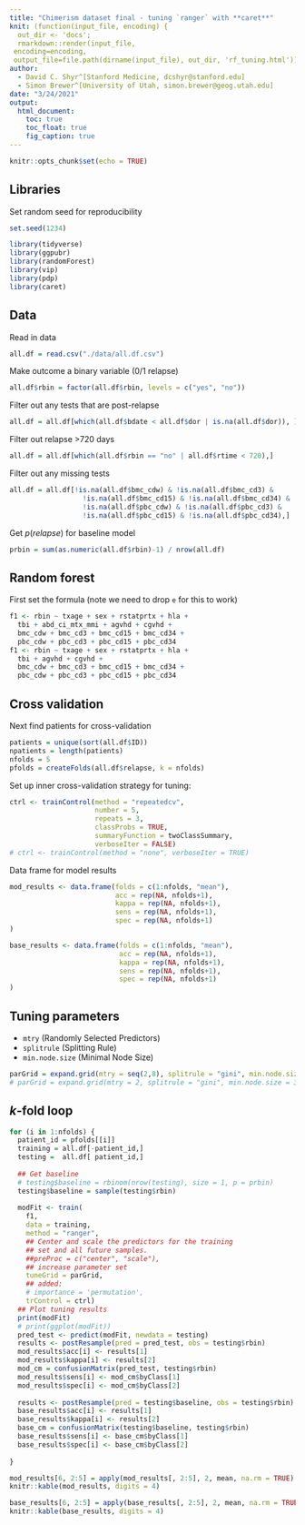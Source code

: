 ```yaml
---
title: "Chimerism dataset final - tuning `ranger` with **caret**"
knit: (function(input_file, encoding) {
  out_dir <- 'docs';
  rmarkdown::render(input_file,
 encoding=encoding,
 output_file=file.path(dirname(input_file), out_dir, 'rf_tuning.html'))})
author:
  - David C. Shyr^[Stanford Medicine, dcshyr@stanford.edu]
  - Simon Brewer^[University of Utah, simon.brewer@geog.utah.edu]
date: "3/24/2021"
output:
  html_document:
    toc: true
    toc_float: true
    fig_caption: true
---
```


```r
knitr::opts_chunk$set(echo = TRUE)
```

## Libraries

Set random seed for reproducibility
```r
set.seed(1234)
```

```r
library(tidyverse)
library(ggpubr)
library(randomForest)
library(vip)
library(pdp)
library(caret)
```

## Data

Read in data
```r
all.df = read.csv("./data/all.df.csv")
```

Make outcome a binary variable (0/1 relapse)
```r
all.df$rbin = factor(all.df$rbin, levels = c("yes", "no"))
```

Filter out any tests that are post-relapse
```r
all.df = all.df[which(all.df$bdate < all.df$dor | is.na(all.df$dor)), ]
```

Filter out relapse >720 days
```r
all.df = all.df[which(all.df$rbin == "no" | all.df$rtime < 720),]
```

Filter out any missing tests
```r
all.df = all.df[!is.na(all.df$bmc_cdw) & !is.na(all.df$bmc_cd3) & 
                  !is.na(all.df$bmc_cd15) & !is.na(all.df$bmc_cd34) &
                  !is.na(all.df$pbc_cdw) & !is.na(all.df$pbc_cd3) & 
                  !is.na(all.df$pbc_cd15) & !is.na(all.df$pbc_cd34),]
```

Get $p(relapse)$ for baseline model
```r
prbin = sum(as.numeric(all.df$rbin)-1) / nrow(all.df)
```

## Random forest

First set the formula (note we need to drop `e` for this to work)
```r
f1 <- rbin ~ txage + sex + rstatprtx + hla + 
  tbi + abd_ci_mtx_mmi + agvhd + cgvhd +
  bmc_cdw + bmc_cd3 + bmc_cd15 + bmc_cd34 + 
  pbc_cdw + pbc_cd3 + pbc_cd15 + pbc_cd34
f1 <- rbin ~ txage + sex + rstatprtx + hla + 
  tbi + agvhd + cgvhd +
  bmc_cdw + bmc_cd3 + bmc_cd15 + bmc_cd34 + 
  pbc_cdw + pbc_cd3 + pbc_cd15 + pbc_cd34
```

## Cross validation

Next find patients for cross-validation

```r
patients = unique(sort(all.df$ID))
npatients = length(patients)
nfolds = 5
pfolds = createFolds(all.df$relapse, k = nfolds)
```

Set up inner cross-validation strategy for tuning:

```r
ctrl <- trainControl(method = "repeatedcv",
                     number = 5,
                     repeats = 3,
                     classProbs = TRUE,
                     summaryFunction = twoClassSummary,
                     verboseIter = FALSE)
# ctrl <- trainControl(method = "none", verboseIter = TRUE)
```

Data frame for model results

```r
mod_results <- data.frame(folds = c(1:nfolds, "mean"),
                          acc = rep(NA, nfolds+1),
                          kappa = rep(NA, nfolds+1),
                          sens = rep(NA, nfolds+1),
                          spec = rep(NA, nfolds+1)
)
```

```r
base_results <- data.frame(folds = c(1:nfolds, "mean"),
                           acc = rep(NA, nfolds+1),
                           kappa = rep(NA, nfolds+1),
                           sens = rep(NA, nfolds+1),
                           spec = rep(NA, nfolds+1)
)
```

## Tuning parameters

- `mtry` (Randomly Selected Predictors)
- `splitrule` (Splitting Rule)
- `min.node.size` (Minimal Node Size)

```r
parGrid = expand.grid(mtry = seq(2,8), splitrule = "gini", min.node.size = seq(2,8))
# parGrid = expand.grid(mtry = 2, splitrule = "gini", min.node.size = 3)
```

## $k$-fold loop

```r
for (i in 1:nfolds) {
  patient_id = pfolds[[i]]
  training = all.df[-patient_id,]
  testing =  all.df[ patient_id,]
  
  ## Get baseline
  # testing$baseline = rbinom(nrow(testing), size = 1, p = prbin)
  testing$baseline = sample(testing$rbin)
  
  modFit <- train(
    f1,
    data = training,
    method = "ranger",
    ## Center and scale the predictors for the training
    ## set and all future samples.
    ##preProc = c("center", "scale"),
    ## increase parameter set
    tuneGrid = parGrid,
    ## added:
    # importance = 'permutation',
    trControl = ctrl)
  ## Plot tuning results
  print(modFit)
  # print(ggplot(modFit))
  pred_test <- predict(modFit, newdata = testing)
  results <- postResample(pred = pred_test, obs = testing$rbin)
  mod_results$acc[i] <- results[1]
  mod_results$kappa[i] <- results[2]
  mod_cm = confusionMatrix(pred_test, testing$rbin)
  mod_results$sens[i] <- mod_cm$byClass[1]
  mod_results$spec[i] <- mod_cm$byClass[2]
  
  results <- postResample(pred = testing$baseline, obs = testing$rbin)
  base_results$acc[i] <- results[1]
  base_results$kappa[i] <- results[2]
  base_cm = confusionMatrix(testing$baseline, testing$rbin)
  base_results$sens[i] <- base_cm$byClass[1]
  base_results$spec[i] <- base_cm$byClass[2]
  
}
```

```r
mod_results[6, 2:5] = apply(mod_results[, 2:5], 2, mean, na.rm = TRUE)
knitr::kable(mod_results, digits = 4)
```
```r
base_results[6, 2:5] = apply(base_results[, 2:5], 2, mean, na.rm = TRUE)
knitr::kable(base_results, digits = 4)
```